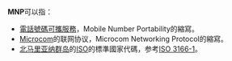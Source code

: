'''MNP'''可以指：

* [[電話號碼可攜服務|電話號碼可攜服務]]，Mobile Number Portability的縮寫。
* [[Microcom|Microcom]]的联网协议，Microcom Networking Protocol的縮寫。
* [[北马里亚纳群岛|北马里亚纳群岛]]的[[國際標準化組織|ISO]]的標準國家代碼，参考[[ISO_3166-1|ISO 3166-1]]。

{{disambig|Cat=三字拉丁字母缩写消歧义}}